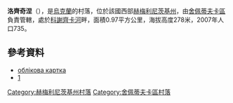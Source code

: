 {{coord|50|8|39|N|27|7|23|E|scale:30000|display=title}}

'''洛齊奇涅'''（{{lang-uk|Лозичне}}），是[[烏克蘭|烏克蘭]]的村落，位於該國西部[[赫梅利尼茨基州|赫梅利尼茨基州]]，由[[舍佩蒂夫卡區|舍佩蒂夫卡區]]負責管轄，處於[[科謝齊卡河|科謝齊卡河]]畔，面積0.97平方公里，海拔高度278米，2007年人口735。

==參考資料==
*[http://gska2.rada.gov.ua/pls/z7502/A005?rdat1=11.04.2015&rf7571=37262 облікова картка]{{dead link|date=2018年3月 |bot=InternetArchiveBot |fix-attempted=yes }}
*[https://web.archive.org/web/20100830074459/http://www.shepetivka.org.ua/2010/07/24/rozvitok_sela__ce_realno.html]

{{DEFAULTSORT:Лозичне}}
[[Category:赫梅利尼茨基州村落|Category:赫梅利尼茨基州村落]]
[[Category:舍佩蒂夫卡區村落|Category:舍佩蒂夫卡區村落]]


{{Khmelnytskyi-geo-stub}}